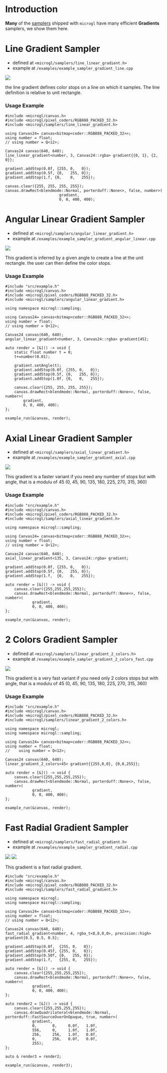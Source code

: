 # Introduction

**Many** of the [samplers](/docs/concepts/samplers) shipped with `microgl` have many
efficient **Gradients** samplers, we show them here.

# Line Gradient Sampler
- defined at `<microgl/samplers/line_linear_gradient.h>`
- example at `/examples/example_sampler_gradient_line.cpp`

<Image src='/images/sampler_line_linear_gradient.png' className='w-[250px] h-[250px] mx-auto my-10' imgClass=''  />

the line gradient defines color stops on a line on which it samples. The line definition
is relative to unit rectangle. 

### Usage Example
```lang=cpp
#include <microgl/canvas.h>
#include <microgl/pixel_coders/RGB888_PACKED_32.h>
#include <microgl/samplers/line_linear_gradient.h>

using Canvas24= canvas<bitmap<coder::RGB888_PACKED_32>>;
using number = float;
// using number = Q<12>;

Canvas24 canvas(640, 640);
line_linear_gradient<number, 3, Canvas24::rgba> gradient{{0, 1}, {2, 0}};

gradient.addStop(0.0f, {255, 0,   0});
gradient.addStop(0.5f, {0,   255, 0});
gradient.addStop(1.f, {0,    0,   255});

canvas.clear({255, 255, 255, 255});
canvas.drawRect<blendmode::Normal, porterduff::None<>, false, number>(
                        gradient, 
                        0, 0, 400, 400);

```

# Angular Linear Gradient Sampler

- defined at `<microgl/samplers/angular_linear_gradient.h>`
- example at `/examples/example_sampler_gradient_angular_linear.cpp`

<Image src='/images/sampler_angular_linear_gradient.png' className='w-[250px] h-[250px]' imgClass=''  />

This gradient is inferred by a given angle to create a line at the unit rectangle. the user can then 
define the color stops.

### Usage Example
```lang=cpp
#include "src/example.h"
#include <microgl/canvas.h>
#include <microgl/pixel_coders/RGB888_PACKED_32.h>
#include <microgl/samplers/angular_linear_gradient.h>

using namespace microgl::sampling;

using Canvas24= canvas<bitmap<coder::RGB888_PACKED_32>>;
using number = float;
// using number = Q<12>;

Canvas24 canvas(640, 640);
angular_linear_gradient<number, 3, Canvas24::rgba> gradient{45};

auto render = [&]() -> void {
    static float number t = 0;
    t+=number(0.01);

    gradient.setAngle(t);
    gradient.addStop(0.0f, {255, 0,   0});
    gradient.addStop(0.5f, {0,   255, 0});
    gradient.addStop(1.0f, {0,   0,   255});

    canvas.clear({255, 255, 255, 255});
    canvas.drawRect<blendmode::Normal, porterduff::None<>, false, number>(
        gradient, 
        0, 0, 400, 400);
};

example_run(&canvas, render);
```

# Axial Linear Gradient Sampler
- defined at `<microgl/samplers/axial_linear_gradient.h>`
- example at `/examples/example_sampler_gradient_axial.cpp`

<Image src='/images/sampler_grad_axial.png' className='w-[250px] h-[250px] mx-auto my-10' imgClass=''  />

This gradient is a faster variant if you need any number of stops but with angle, 
that is a modulu of 45 (0, 45, 90, 135, 180, 225, 270, 315, 360)

### Usage Example

```lang=cpp
#include "src/example.h"
#include <microgl/canvas.h>
#include <microgl/pixel_coders/RGB888_PACKED_32.h>
#include <microgl/samplers/axial_linear_gradient.h>

using namespace microgl::sampling;

using Canvas24= canvas<bitmap<coder::RGB888_PACKED_32>>;
using number = float;
// using number = Q<12>;

Canvas24 canvas(640, 640);
axial_linear_gradient<135, 3, Canvas24::rgba> gradient;

gradient.addStop(0.0f, {255, 0,   0});
gradient.addStop(0.5f, {0,   255, 0});
gradient.addStop(1.f,  {0,   0,   255});

auto render = [&]() -> void {
    canvas.clear({255,255,255,255});
    canvas.drawRect<blendmode::Normal, porterduff::None<>, false, number>(
            gradient,
            0, 0, 400, 400);
};

example_run(&canvas, render);
```


# 2 Colors Gradient Sampler
- defined at `<microgl/samplers/linear_gradient_2_colors.h>`
- example at `/examples/example_sampler_gradient_2_colors_fast.cpp`

<Image src='/images/sampler_grad_2_colors_fast.png' className='w-[250px] h-[250px] mx-auto my-10' imgClass=''  />

This gradient is a very fast variant if you need only 2 colors stops but with angle, 
that is a modulu of 45 (0, 45, 90, 135, 180, 225, 270, 315, 360)

### Usage Example

```lang=cpp
#include "src/example.h"
#include <microgl/canvas.h>
#include <microgl/pixel_coders/RGB888_PACKED_32.h>
#include <microgl/samplers/linear_gradient_2_colors.h>

using namespace microgl;
using namespace microgl::sampling;

using Canvas24= canvas<bitmap<coder::RGB888_PACKED_32>>;
using number = float;
//    using number = Q<12>;

Canvas24 canvas(640, 640);
linear_gradient_2_colors<45> gradient{{255,0,0}, {0,0,255}};

auto render = [&]() -> void {
    canvas.clear({255,255,255,255});
    canvas.drawRect<blendmode::Normal, porterduff::None<>, false, number>(
            gradient, 
            0, 0, 400, 400);
};

example_run(&canvas, render);
```

# Fast Radial Gradient Sampler
- defined at `<microgl/samplers/fast_radial_gradient.h>`
- example at `/examples/example_sampler_gradient_radial.cpp`

<Image src='/images/sampler_grad_radial.png' className='w-[250px] h-[250px] mx-auto my-10' imgClass=''  />
<Image src='/images/sampler_radial_2.png' className='w-[250px] h-[250px] mx-auto my-10' imgClass=''  />

This gradient is a fast radial gradient.


```lang=cpp
#include "src/example.h"
#include <microgl/canvas.h>
#include <microgl/pixel_coders/RGB888_PACKED_32.h>
#include <microgl/samplers/fast_radial_gradient.h>

using namespace microgl;
using namespace microgl::sampling;

using Canvas24= canvas<bitmap<coder::RGB888_PACKED_32>>;
using number = float;
// using number = Q<12>;

Canvas24 canvas(640, 640);
fast_radial_gradient<number, 4, rgba_t<8,8,8,0>, precision::high> gradient{0.5, 0.5, 0.5};

gradient.addStop(0.0f,  {255, 0,   0});
gradient.addStop(0.45f, {255, 0,   0});
gradient.addStop(0.50f, {0,   255, 0});
gradient.addStop(1.f,   {255, 0,   255});

auto render = [&]() -> void {
    canvas.clear({255,255,255,255});
    canvas.drawRect<blendmode::Normal, porterduff::None<>, false, number>(
            gradient,
            0, 0, 400, 400);
};

auto render2 = [&]() -> void {
    canvas.clear({255,255,255,255});
    canvas.drawQuadrilateral<blendmode::Normal, porterduff::FastSourceOverOnOpaque, true, number>(
            gradient,
            0,       0,     0.0f,   1.0f,
            556,     0,     1.0f,   1.0f,
            256,     256,   1.0f,   0.0f,
            0,       256,   0.0f,   0.0f,
            255);
};

auto & render3 = render2;

example_run(&canvas, render3);
```

